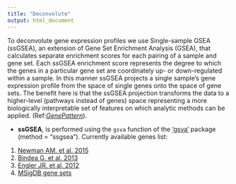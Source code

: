 ```yaml
---
title: "Deconvolute"
output: html_document
---
```

   
To deconvolute gene expression profiles we use Single-sample GSEA (ssGSEA), an extension of Gene Set Enrichment Analysis
(GSEA), that calculates separate enrichment scores for each pairing of a sample and gene
set. Each ssGSEA enrichment score represents the degree to which the genes in a
particular gene set are coordinately up- or down-regulated within a sample. In this
manner ssGSEA projects a single sample’s gene expression profile from the space of
single genes onto the space of gene sets. The benefit
here is that the ssGSEA projection transforms the data to a higher-level (pathways
instead of genes) space representing a more biologically interpretable set of features on
which analytic methods can be applied. (Ref:[*GenePattern*](http://www.broadinstitute.org/cancer/software/genepattern/modules/docs/ssGSEAProjection/4)).     

* **ssGSEA**, is performed using the `gsva` function of the [‘gsva’](http://www.bioconductor.org/packages/2.12/bioc/html/GSVA.html) package (method = "ssgsea"). Currently available genes list: 
1. [Newman AM. et al. 2015](http://www.ncbi.nlm.nih.gov/pubmed/25822800)
2. [Bindea G. et al. 2013](http://www.ncbi.nlm.nih.gov/pubmed/24138885) 
3. [Engler JR. et al. 2012](http://www.ncbi.nlm.nih.gov/pubmed/22937035)   
4. [MSigDB gene sets](http://software.broadinstitute.org/gsea/msigdb/index.jsp)   
